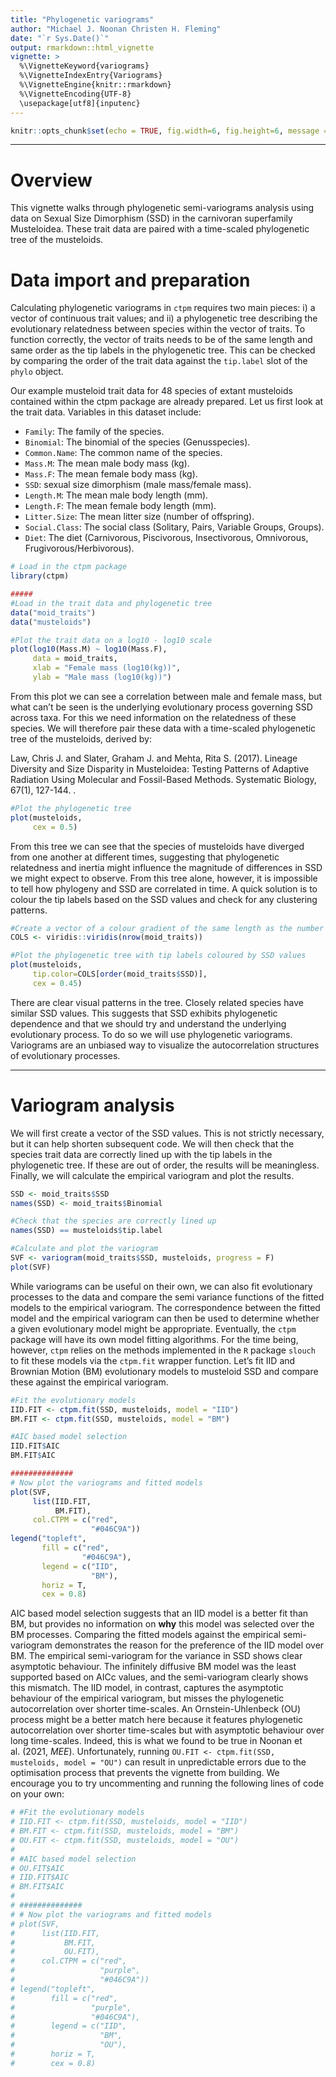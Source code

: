 ```yaml
---
title: "Phylogenetic variograms"
author: "Michael J. Noonan Christen H. Fleming"
date: "`r Sys.Date()`"
output: rmarkdown::html_vignette
vignette: >
  %\VignetteKeyword{variograms}
  %\VignetteIndexEntry{Variograms}
  %\VignetteEngine{knitr::rmarkdown}
  %\VignetteEncoding{UTF-8}
  \usepackage[utf8]{inputenc}
---
```


```r
knitr::opts_chunk$set(echo = TRUE, fig.width=6, fig.height=6, message = FALSE, warning = FALSE)
```

* * *
# Overview

This vignette walks through phylogenetic semi-variograms analysis using data on Sexual Size Dimorphism (SSD) in the carnivoran superfamily Musteloidea. These trait data are paired with a time-scaled phylogenetic tree of the musteloids.

# Data import and preparation

Calculating phylogenetic variograms in `ctpm` requires two main pieces: i) a vector of continuous trait values; and ii) a phylogenetic tree describing the evolutionary relatedness between species within the vector of traits. To function correctly, the vector of traits needs to be of the same length and same order as the tip labels in the phylogenetic tree. This can be checked by comparing the order of the trait data against the  `tip.label` slot of the `phylo` object.

Our example musteloid trait data for 48 species of extant musteloids contained within the ctpm package are already prepared. Let us first look at the trait data. Variables in this dataset include:

* `Family`: The family of the species.
* `Binomial`: The binomial of the species (Genusspecies).
* `Common.Name`: The common name of the species.
* `Mass.M`: The mean male body mass (kg).
* `Mass.F`: The mean female body mass (kg).
* `SSD`: sexual size dimorphism (male mass/female mass).
* `Length.M`: The mean male body length (mm).
* `Length.F`: The mean female body length (mm).
* `Litter.Size`: The mean litter size (number of offspring).
* `Social.Class`: The social class (Solitary, Pairs, Variable Groups, Groups).
* `Diet`: The diet (Carnivorous, Piscivorous, Insectivorous, Omnivorous, Frugivorous/Herbivorous).

```R
# Load in the ctpm package
library(ctpm)

#####
#Load in the trait data and phylogenetic tree
data("moid_traits")
data("musteloids")

#Plot the trait data on a log10 - log10 scale
plot(log10(Mass.M) ~ log10(Mass.F),
     data = moid_traits,
     xlab = "Female mass (log10(kg))",
     ylab = "Male mass (log10(kg))")
```

From this plot we can see a correlation between male and female mass, but what can't be seen is the underlying evolutionary process governing SSD across taxa. For this we need information on the relatedness of these species. We will therefore pair these data with a time-scaled phylogenetic tree of the musteloids, derived by:

Law, Chris J. and Slater, Graham J. and Mehta, Rita S. (2017). Lineage Diversity and Size Disparity in Musteloidea: Testing Patterns of Adaptive Radiation Using Molecular and Fossil-Based Methods. Systematic Biology, 67(1), 127-144. \doi{10.1093/sysbio/syx047}.


```R
#Plot the phylogenetic tree
plot(musteloids,
     cex = 0.5)
```

From this tree we can see that the species of musteloids have diverged from one another at different times, suggesting that phylogenetic relatedness and inertia might influence the magnitude of differences in SSD we might expect to observe. From this tree alone, however, it is impossible to tell how phylogeny and SSD are correlated in time. A quick solution is to colour the tip labels based on the SSD values and check for any clustering patterns.

```R
#Create a vector of a colour gradient of the same length as the number of species in the dataset
COLS <- viridis::viridis(nrow(moid_traits))

#Plot the phylogenetic tree with tip labels coloured by SSD values
plot(musteloids,
     tip.color=COLS[order(moid_traits$SSD)],
     cex = 0.45)
```

There are clear visual patterns in the tree. Closely related species have similar SSD values. This suggests that SSD exhibits phylogenetic dependence and that we should try and understand the underlying evolutionary process. To do so we will use phylogenetic variograms. Variograms are an unbiased way to visualize the autocorrelation structures of evolutionary processes.

* * *
# Variogram analysis

We will first create a vector of the SSD values. This is not strictly necessary, but it can help shorten subsequent code. We will then check that the species trait data are correctly lined up with the tip labels in the phylogenetic tree. If these are out of order, the results will be meaningless. Finally, we will calculate the empirical variogram and plot the results.

```R
SSD <- moid_traits$SSD
names(SSD) <- moid_traits$Binomial

#Check that the species are correctly lined up
names(SSD) == musteloids$tip.label

#Calculate and plot the variogram
SVF <- variogram(moid_traits$SSD, musteloids, progress = F)
plot(SVF)
```

While variograms can be useful on their own, we can also fit evolutionary processes to the data and compare the semi variance functions of the fitted models to the empirical variogram. The correspondence between the fitted model and the empirical variogram can then be used to determine whether a given evolutionary model might be appropriate. Eventually, the `ctpm` package will have its own model fitting algorithms. For the time being, however, `ctpm` relies on the methods implemented in the `R` package `slouch` to fit these models via the `ctpm.fit` wrapper function. Let's fit IID and Brownian Motion (BM) evolutionary models to musteloid SSD and compare these against the empirical variogram.

```r
#Fit the evolutionary models
IID.FIT <- ctpm.fit(SSD, musteloids, model = "IID")
BM.FIT <- ctpm.fit(SSD, musteloids, model = "BM")

#AIC based model selection
IID.FIT$AIC
BM.FIT$AIC

##############
# Now plot the variograms and fitted models
plot(SVF,
     list(IID.FIT,
          BM.FIT),
     col.CTPM = c("red",
                  "#046C9A"))
legend("topleft",
       fill = c("red",
                "#046C9A"),
       legend = c("IID",
                  "BM"),
       horiz = T,
       cex = 0.8)
```

AIC based model selection suggests that an IID model is a better fit than BM, but provides no information on __why__ this model was selected over the BM processes. Comparing the fitted models against the empirical semi-variogram demonstrates the reason for the preference of the IID model over BM. The empirical semi-variogram for the variance in SSD shows clear asymptotic behaviour. The infinitely diffusive BM model was the least supported based on AICc values, and the semi-variogram clearly shows this mismatch. The IID model, in contrast, captures the asymptotic behaviour of the empirical variogram, but misses the phylogenetic autocorrelation over shorter time-scales. An Ornstein-Uhlenbeck (OU) process might be a better match here because it features phylogenetic autocorrelation over shorter time-scales but with asymptotic behaviour over long time-scales. Indeed, this is what we found to be true in Noonan et al. (2021, _MEE_). Unfortunately, running `OU.FIT <- ctpm.fit(SSD, musteloids, model = "OU")` can result in unpredictable errors due to the optimisation process that prevents the vignette from building. We encourage you to try uncommenting and running the following lines of code on your own:


```r

# #Fit the evolutionary models
# IID.FIT <- ctpm.fit(SSD, musteloids, model = "IID")
# BM.FIT <- ctpm.fit(SSD, musteloids, model = "BM")
# OU.FIT <- ctpm.fit(SSD, musteloids, model = "OU")
# 
# #AIC based model selection
# OU.FIT$AIC
# IID.FIT$AIC
# BM.FIT$AIC
# 
# ##############
# # Now plot the variograms and fitted models
# plot(SVF,
#      list(IID.FIT,
#           BM.FIT,
#           OU.FIT),
#      col.CTPM = c("red",
#                   "purple",
#                   "#046C9A"))
# legend("topleft",
#        fill = c("red",
#                 "purple",
#                 "#046C9A"),
#        legend = c("IID",
#                   "BM",
#                   "OU"),
#        horiz = T,
#        cex = 0.8)
```
